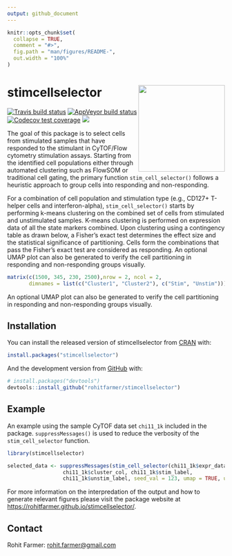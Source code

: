 ```yaml
---
output: github_document
---
```


<!-- README.md is generated from README.Rmd. Please edit that file -->

```r
knitr::opts_chunk$set(
  collapse = TRUE,
  comment = "#>",
  fig.path = "man/figures/README-",
  out.width = "100%"
)
```
# stimcellselector <a href='https://rohitfarmer.github.io/stimcellselector/'><img src='man/figures/sticker.png' align="right" height="200" /></a>


<!-- badges: start -->
[![Travis build status](https://travis-ci.com/rohitfarmer/stimcellselector.svg?token=qfD7QGsvB4b3CHB1xKYE&branch=master)](https://travis-ci.com/rohitfarmer/stimcellselector)
[![AppVeyor build status](https://ci.appveyor.com/api/projects/status/github/rohitfarmer/stimcellselector?branch=master&svg=true)](https://ci.appveyor.com/project/rohitfarmer/stimcellselector)
[![Codecov test coverage](https://codecov.io/gh/rohitfarmer/stimcellselector/branch/master/graph/badge.svg?token=IXR3EVFLXA)](https://codecov.io/gh/rohitfarmer/stimcellselector?branch=master)
[![](https://img.shields.io/github/languages/code-size/rohitfarmer/stimcellselector.svg)](https://github.com/rohitfarmer/stimcellselector)
<!-- badges: end -->

The goal of this package is to select cells from stimulated samples that have responded to the stimulant in CyTOF/Flow cytometry stimulation assays. Starting from the identified cell populations either through automated clustering such as FlowSOM or traditional cell gating, the primary function `stim_cell_selector()` follows a heuristic approach to group cells into responding and non-responding. 

For a combination of cell population and stimulation type (e.g., CD127+ T-helper cells and interferon-alpha), `stim_cell_selector()` starts by performing k-means clustering on the combined set of cells from stimulated and unstimulated samples. K-means clustering is performed on expression data of all the state markers combined. Upon clustering using a contingency table as drawn below, a Fisher's exact test determines the effect size and the statistical significance of partitioning. Cells form the combinations that pass the Fisher's exact test are considered as responding. An optional UMAP plot can also be generated to verify the cell partitioning in responding and non-responding groups visually.

```r
matrix(c(1500, 345, 230, 2500),nrow = 2, ncol = 2, 
       dimnames = list(c("Cluster1", "Cluster2"), c("Stim", "Unstim")))
```

An optional UMAP plot can also be generated to verify the cell partitioning in responding and non-responding groups visually.

## Installation

You can install the released version of stimcellselector from [CRAN](https://CRAN.R-project.org) with:

``` r
install.packages("stimcellselector")
```

And the development version from [GitHub](https://github.com/) with:

``` r
# install.packages("devtools")
devtools::install_github("rohitfarmer/stimcellselector")
```
## Example

An example using the sample CyTOF data set `chi11_1k` included in the package. 
`suppressMessages()` is used to reduce the verbosity of the `stim_cell_selector`
function.

``` r
library(stimcellselector)

selected_data <- suppressMessages(stim_cell_selector(chi11_1k$expr_data, chi11_1k$state_markers,
                  chi11_1k$cluster_col, chi11_1k$stim_label,
                  chi11_1k$unstim_label, seed_val = 123, umap = TRUE, umap_cells = 50))
```

For more information on the interpredation of the output and how to generate relevant figures
please visit the package website at [https://rohitfarmer.github.io/stimcellselector/](https://rohitfarmer.github.io/stimcellselector/).

## Contact
Rohit Farmer: [rohit.farmer@gmail.com](mailto:rohit.farmer@gmail.com)
